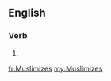 ==English==

===Verb===
{{head|en|verb form}}

# {{en-third-person singular of|Muslimize}}

[[fr:Muslimizes]]
[[my:Muslimizes]]